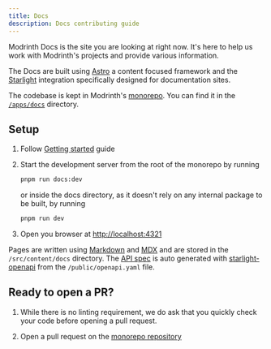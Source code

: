 ```yaml
---
title: Docs
description: Docs contributing guide
---
```



Modrinth Docs is the site you are looking at right now. It's here to help us work with Modrinth's projects and provide various information.

The Docs are built using [Astro](https://astro.build) a content focused framework and the [Starlight](https://starlight.astro.build) integration specifically designed for documentation sites.

The codebase is kept in Modrinth's [monorepo](https://github.com/modrinth/code). You can find it in the [`/apps/docs`](https://github.com/modrinth/code/tree/main/apps/docs) directory.

## Setup

<Steps>

1. Follow [Getting started](/contributing/getting-started#installation) guide

2. Start the development server from the root of the monorepo by running
    ```bash
    pnpm run docs:dev
    ```
    
    or inside the docs directory, as it doesn't rely on any internal package to be built, by running
    ```bash
    pnpm run dev
    ```

2. Open you browser at [http://localhost:4321](http://localhost:4321)

</Steps>

Pages are written using [Markdown](https://www.markdownguide.org/basic-syntax) and [MDX](https://mdxjs.com) and are stored in the `/src/content/docs` directory.
The [API spec](/api) is auto generated with [starlight-openapi](https://github.com/HiDeoo/starlight-openapi) from the `/public/openapi.yaml` file.


## Ready to open a PR?

<Steps>

1. While there is no linting requirement, we do ask that you quickly check your code before opening a pull request.

1. Open a pull request on the [monorepo repository](https://github.com/modrinth/code)

</Steps>